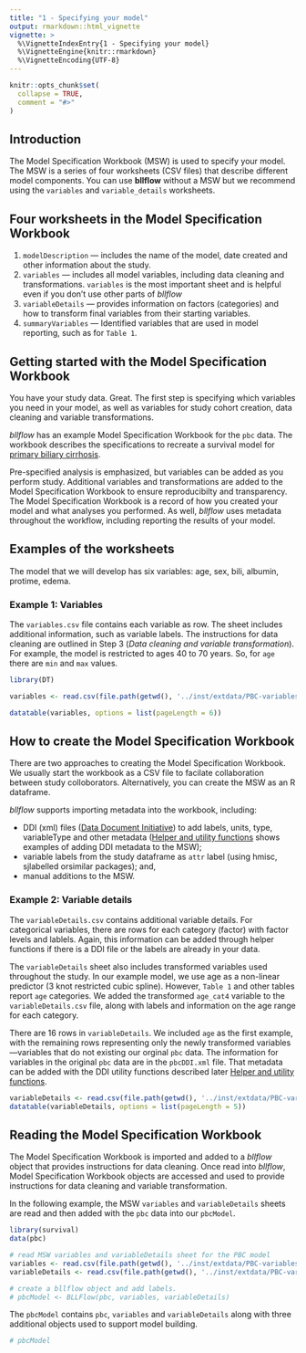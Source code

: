```yaml
---
title: "1 - Specifying your model"
output: rmarkdown::html_vignette
vignette: >
  %\VignetteIndexEntry{1 - Specifying your model}
  %\VignetteEngine{knitr::rmarkdown}
  %\VignetteEncoding{UTF-8}
---
```


```r
knitr::opts_chunk$set(
  collapse = TRUE,
  comment = "#>"
)
```
## Introduction
The Model Specification Workbook (MSW) is used to specify your model. The MSW is a series of four worksheets (CSV files) that describe different model components. You can use __bllflow__ without a MSW but we recommend using the `variables` and `variable_details` worksheets. 
 
## Four worksheets in the Model Specification Workbook
1) `modelDescription` --- includes the name of the model, date created and other information about the study.
2) `variables` --- includes all model variables, including data cleaning and transformations. `variables` is the most important sheet and is helpful even if you don't use other parts of _bllflow_
3) `variableDetails` --- provides information on factors (categories) and how to transform final variables from their starting variables. 
4) `summaryVariables` --- Identified variables that are used in model reporting, such as for `Table 1`. 

## Getting started with the Model Specification Workbook
You have your study data. Great. The first step is specifying which variables you need in your model, as well as variables for study cohort creation, data cleaning and variable transformations. 

_bllflow_ has an example Model Specification Workbook for the `pbc` data. The workbook describes the specifications to recreate a survival model for [primary biliary cirrhosis](https://aasldpubs.onlinelibrary.wiley.com/doi/pdf/10.1002/hep.1840100102). 

Pre-specified analysis is emphasized, but variables can be added as you perform study. Additional variables and transformations are added to the Model Specification Workbook to ensure reproducibilty and transparency. The Model Specification Workbook is a record of how you created your model and what analyses you performed. As well, _bllflow_ uses metadata throughout the workflow, including reporting the results of your model. 

## Examples of the worksheets
The model that we will develop has six variables: age, sex, bili, albumin, protime, edema. 

### Example 1: Variables
The `variables.csv` file contains each variable as row. The sheet includes additional information, such as variable labels. The instructions for data cleaning are outlined in Step 3 (_Data cleaning and variable transformation_). For example, the model is restricted to ages 40 to 70 years. So, for `age` there are `min` and `max` values. 

```r
library(DT)

variables <- read.csv(file.path(getwd(), '../inst/extdata/PBC-variables.csv'))

datatable(variables, options = list(pageLength = 6))
```

## How to create the Model Specification Workbook
There are two approaches to creating the Model Specification Workbook. We usually start the workbook as a CSV file to facilate collaboration between study colloborators. Alternatively, you can create the MSW as an R dataframe.

_bllflow_ supports importing metadata into the workbook, including:

- DDI (xml) files ([Data Document Initiative](https://www.ddialliance.org)) to add labels, units, type, variableType and other metadata ([Helper and utility functions](vignettes/i_helper_functions.Rmd) shows examples of adding DDI metadata to the MSW); 
- variable labels from the study dataframe as `attr` label (using hmisc, sjlabelled orsimilar packages); and,
- manual additions to the MSW.

### Example 2: Variable details
The `variableDetails.csv` contains additional variable details. For categorical variables, there are rows for each category (factor) with factor levels and lablels. Again, this information can be added through helper functions if there is a DDI file or the labels are already in your data. 

The `variableDetails` sheet also includes transformed variables used throughout the study. In our example model, we use age as a non-linear predictor (3 knot restricted cubic spline). However, `Table 1` and other tables report `age` categories. We added the transformed `age_cat4` variable to the `variableDetails.csv` file, along with labels and information on the age range for each category. 

There are 16 rows in `variableDetails`. We included `age` as the first example, with the remaining rows representing only the newly transformed variables---variables that do not existing our orginal `pbc` data. The information for variables in the original `pbc` data are in the `pbcDDI.xml` file. That metadata can be added with the DDI utility functions described later [Helper and utility functions](vignettes/i_helper_functions.Rmd).

```r
variableDetails <- read.csv(file.path(getwd(), '../inst/extdata/PBC-variableDetails.csv'))
datatable(variableDetails, options = list(pageLength = 5))
```

## Reading the Model Specification Workbook
The Model Specification Workbook is imported and added to a _bllflow_ object that provides instructions for data cleaning. Once read into _bllflow_, Model Specification Workbook objects are accessed and used to provide instructions for data cleaning and variable transformation. 

In the following example, the MSW `variables` and `variableDetails` sheets are read and then added with the `pbc` data into our `pbcModel`.
```r
library(survival)
data(pbc)

# read MSW variables and variableDetails sheet for the PBC model
variables <- read.csv(file.path(getwd(), '../inst/extdata/PBC-variables.csv'))
variableDetails <- read.csv(file.path(getwd(), '../inst/extdata/PBC-variableDetails.csv'))

# create a bllflow object and add labels.
# pbcModel <- BLLFlow(pbc, variables, variableDetails)
```
The `pbcModel` contains `pbc`, `variables` and `variableDetails` along with three additional objects used to support model building.
```r
# pbcModel
```